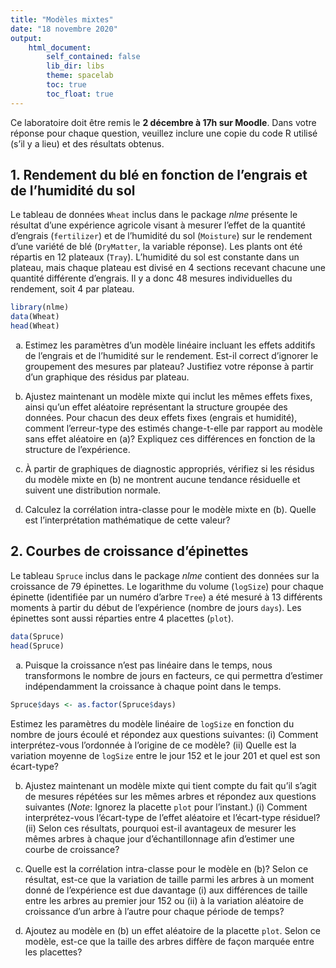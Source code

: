 ```yaml
---
title: "Modèles mixtes"
date: "18 novembre 2020"
output: 
    html_document:
        self_contained: false
        lib_dir: libs
        theme: spacelab
        toc: true
        toc_float: true
---
```


Ce laboratoire doit être remis le **2 décembre à 17h sur Moodle**. Dans votre réponse pour chaque question, veuillez inclure une copie du code R utilisé (s'il y a lieu) et des résultats obtenus. 


## 1. Rendement du blé en fonction de l'engrais et de l'humidité du sol

Le tableau de données `Wheat` inclus dans le package *nlme* présente le résultat d'une expérience agricole visant à mesurer l'effet de la quantité d'engrais (`fertilizer`) et de l'humidité du sol (`Moisture`) sur le rendement d'une variété de blé (`DryMatter`, la variable réponse). Les plants ont été répartis en 12 plateaux (`Tray`). L'humidité du sol est constante dans un plateau, mais chaque plateau est divisé en 4 sections recevant chacune une quantité différente d'engrais. Il y a donc 48 mesures individuelles du rendement, soit 4 par plateau.

```r
library(nlme)
data(Wheat)
head(Wheat)
```

(a) Estimez les paramètres d'un modèle linéaire incluant les effets additifs de l'engrais et de l'humidité sur le rendement. Est-il correct d'ignorer le groupement des mesures par plateau? Justifiez votre réponse à partir d'un graphique des résidus par plateau. 

(b) Ajustez maintenant un modèle mixte qui inclut les mêmes effets fixes, ainsi qu'un effet aléatoire représentant la structure groupée des données. Pour chacun des deux effets fixes (engrais et humidité), comment l'erreur-type des estimés change-t-elle par rapport au modèle sans effet aléatoire en (a)? Expliquez ces différences en fonction de la structure de l'expérience. 

(c) À partir de graphiques de diagnostic appropriés, vérifiez si les résidus du modèle mixte en (b) ne montrent aucune tendance résiduelle et suivent une distribution normale.

(d) Calculez la corrélation intra-classe pour le modèle mixte en (b). Quelle est l'interprétation mathématique de cette valeur?


## 2. Courbes de croissance d'épinettes

Le tableau `Spruce` inclus dans le package *nlme* contient des données sur la croissance de 79 épinettes. Le logarithme du volume (`logSize`) pour chaque épinette (identifiée par un numéro d'arbre `Tree`) a été mesuré à 13 différents moments à partir du début de l'expérience (nombre de jours `days`). Les épinettes sont aussi réparties entre 4 placettes (`plot`).

```r
data(Spruce)
head(Spruce)
```

(a) Puisque la croissance n'est pas linéaire dans le temps, nous transformons le nombre de jours en facteurs, ce qui permettra d'estimer indépendamment la croissance à chaque point dans le temps.

```r
Spruce$days <- as.factor(Spruce$days)
```

Estimez les paramètres du modèle linéaire de `logSize` en fonction du nombre de jours écoulé et répondez aux questions suivantes: (i) Comment interprétez-vous l'ordonnée à l'origine de ce modèle? (ii) Quelle est la variation moyenne de `logSize` entre le jour 152 et le jour 201 et quel est son écart-type?

(b) Ajustez maintenant un modèle mixte qui tient compte du fait qu'il s'agit de mesures répétées sur les mêmes arbres et répondez aux questions suivantes (*Note*: Ignorez la placette `plot` pour l'instant.) (i) Comment interprétez-vous l'écart-type de l'effet aléatoire et l'écart-type résiduel? (ii) Selon ces résultats, pourquoi est-il avantageux de mesurer les mêmes arbres à chaque jour d'échantillonnage afin d'estimer une courbe de croissance?

(c) Quelle est la corrélation intra-classe pour le modèle en (b)? Selon ce résultat, est-ce que la variation de taille parmi les arbres à un moment donné de l'expérience est due davantage (i) aux différences de taille entre les arbres au premier jour 152 ou (ii) à la variation aléatoire de croissance d'un arbre à l'autre pour chaque période de temps?

(d) Ajoutez au modèle en (b) un effet aléatoire de la placette `plot`. Selon ce modèle, est-ce que la taille des arbres diffère de façon marquée entre les placettes? 